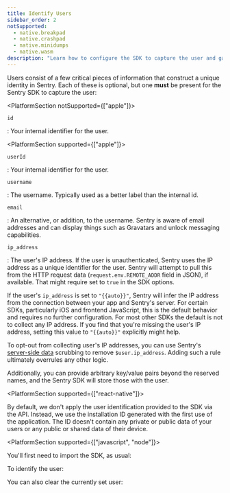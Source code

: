 ```yaml
---
title: Identify Users
sidebar_order: 2
notSupported:
  - native.breakpad
  - native.crashpad
  - native.minidumps
  - native.wasm
description: "Learn how to configure the SDK to capture the user and gain critical pieces of information that construct a unique identity in Sentry."
---
```


Users consist of a few critical pieces of information that construct a unique identity in Sentry. Each of these is optional, but one **must** be present for the Sentry SDK to capture the user:

<PlatformSection notSupported={["apple"]}>

`id`

: Your internal identifier for the user.
</PlatformSection>

<PlatformSection supported={["apple"]}>

`userId`

: Your internal identifier for the user.
</PlatformSection>

`username`

: The username. Typically used as a better label than the internal id.

`email`

: An alternative, or addition, to the username. Sentry is aware of email addresses and can display things such as Gravatars and unlock messaging capabilities.

`ip_address`

: The user's IP address. If the user is unauthenticated, Sentry uses the IP address as a unique identifier for the user. Sentry will attempt to pull this from the HTTP request data (`request.env.REMOTE_ADDR` field in JSON), if available. That might require <PlatformIdentifier name="send-default-pii" /> set to `true` in the SDK options.

If the user's `ip_address` is set to `"{{auto}}"`, Sentry will infer the IP address from the connection between your app and Sentry's server. For certain SDKs, particularly iOS and frontend JavaScript, this is the default behavior and requires no further configuration. For most other SDKs the default is not to collect any IP address. If you find that you're missing the user's IP address, setting this value to `"{{auto}}"` explicitly might help.

<!--
SDK devs who read this and wonder why their SDK does not behave like the JS
SDK: Relay changes the default value from `null` to `{{auto}}` for the
platforms javascript, cocoa, objc. If you want to collect IP addresses by
default because you're building a frontend/desktop SDK, just send {{auto}} by
default. We don't really want to special-case more platforms.

See https://github.com/getsentry/relay/blob/54fc479259c5c8a70c48ad1994d5e8eb8629ba32/relay-general/src/store/normalize.rs#L380-L383
-->

To opt-out from collecting user's IP addresses, you can use Sentry's [server-side data](/product/data-management-settings/scrubbing/) scrubbing to remove `$user.ip_address`. Adding such a rule ultimately overrules any other logic.

Additionally, you can provide arbitrary key/value pairs beyond the reserved names, and the Sentry SDK will store those with the user.

<PlatformSection supported={["react-native"]}>

By default, we don't apply the user identification provided to the SDK via the API. Instead, we use the installation ID generated with the first use of the application. The ID doesn't contain any private or public data of your users or any public or shared data of their device.

</PlatformSection>

<PlatformSection supported={["javascript", "node"]}>

You'll first need to import the SDK, as usual:

<PlatformContent includePath="enriching-events/import" />

</PlatformSection>

To identify the user:

<PlatformContent includePath="enriching-events/set-user" />

You can also clear the currently set user:

<PlatformContent includePath="enriching-events/unset-user" />
